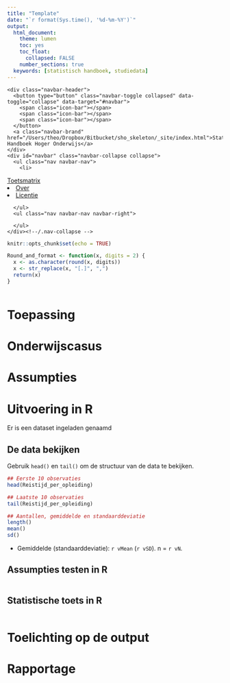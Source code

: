 ```yaml
---
title: "Template"
date: "`r format(Sys.time(), '%d-%m-%Y')`"
output:
  html_document:
    theme: lumen
    toc: yes
    toc_float: 
      collapsed: FALSE 
    number_sections: true
  keywords: [statistisch handboek, studiedata]
---
```


<style>
<!--html_preserve-->/* Stylesheet Statistisch Handboek */


/* Casus */
#casus {
    display: block;
    padding: 9.5px;
    margin: 0 0 10px;
    font-size: 14px;
    line-height: 2;
    color: #000000;
    background-color: #f5f5f5;
    border: 1px solid #158CBA;
    border-radius: 4px;
}

/* Empty data */
.empty{
    display: block;
    color: #FF0000;
}

/* Klippy */
.btn-klippy .octicon {
    display: inline-block;
    margin: 2px;
    padding: 2px;
    width: 15px !important;
}

/* Main container */
.main-container {
    margin-top: 50px;
}

/* Toetsmatrix */
table.toetsmatrix {
    text-align: center;
    margin: 5px;
    padding: 5px;
}


td.header1 {
    font-weight: bold;
    color: #FFFFFF;
    background-color: #158CBA;
    text-align: center;
}

td.header2 {
    font-weight: bold;
    color: #FFFFFF;
    background-color: #A6A6A6;
    text-align: center;
}

td.header3 {
    font-weight: bold;
    background-color: #D9D9D9;
    text-align: center;
}

table.toetsmatrix td {
    border-color: #000000 !important;
    padding: 10px;
}

td.innercell{
    border: 1px solid #000000;
}

td.innercell a {
    text-decoration: none;
}

td.innercell a:hover {
    text-decoration: underline;
}

td.published {
    color: #158cba;
}

td.unpublished, td.unpublished a {
    color: #A6A6A6;
}

td.unpublished a:hover {
    color: #A6A6A6;
    text-decoration: none;
}

/* Footer */
#footer {
 color: #808080
 background-image: url('images/VPO_logo_studiedata.png');;
 background-repeat: no-repeat;
 background-position: right;
 background-size: 230px auto;
 padding-right: 242px;
}

</style>

<div class="navbar navbar-default  navbar-fixed-top" role="navigation">
  <div class="container">
    <div class="navbar-header">
      <button type="button" class="navbar-toggle collapsed" data-toggle="collapse" data-target="#navbar">
        <span class="icon-bar"></span>
        <span class="icon-bar"></span>
        <span class="icon-bar"></span>
      </button>
      <a class="navbar-brand" href="/Users/theo/Dropbox/Bitbucket/sho_skeleton/_site/index.html">Statistisch Handboek Hoger Onderwijs</a>
    </div>
    <div id="navbar" class="navbar-collapse collapse">
      <ul class="nav navbar-nav">
        <li>
  <a href="/Users/theo/Dropbox/Bitbucket/sho_skeleton/_site/Toetsmatrix.html">Toetsmatrix</a>
</li>
<li>
  <a href="/Users/theo/Dropbox/Bitbucket/sho_skeleton/_site/Over.html">Over</a>
</li>
<li>
  <a href="/Users/theo/Dropbox/Bitbucket/sho_skeleton/_site/Licentie.html">Licentie</a>
</li>
      </ul>
      <ul class="nav navbar-nav navbar-right">

      </ul>
    </div><!--/.nav-collapse -->
  </div><!--/.container -->
</div><!--/html_preserve-->

<style>
  .col2 {
    columns: 2 200px;
    -webkit-columns: 2 200px;
    -moz-columns: 2 200px;
  }
</style>

```r
knitr::opts_chunk$set(echo = TRUE)
```

```r
Round_and_format <- function(x, digits = 2) {
  x <- as.character(round(x, digits))
  x <- str_replace(x, "[.]", ",")
  return(x)
}
```

<!-- ## OPENBLOK: Data-aanmaken.R -->
```r

```
<!-- ## /OPENBLOK: Data-aanmaken.R -->

# Toepassing

# Onderwijscasus

# Assumpties

# Uitvoering in R
Er is een dataset ingeladen genaamd

## De data bekijken
<!-- ## TEKSTBLOK: Data-bekijken.R -->
Gebruik `head()` en `tail()` om de structuur van de data te bekijken.
<!-- ## /TEKSTBLOK: Data-bekijken.R -->
<!-- ## OPENBLOK: Data-bekijken.R -->
```r
## Eerste 10 observaties
head(Reistijd_per_opleiding)

## Laatste 10 observaties
tail(Reistijd_per_opleiding)
```
<!-- ## /OPENBLOK: Data-bekijken.R -->

<!-- ## OPENBLOK: Data-beschrijven.R -->
```r
## Aantallen, gemiddelde en standaarddeviatie 
length()
mean()
sd()
```
<!-- ## /OPENBLOK: Data-beschrijven.R -->

* Gemiddelde (standaarddeviatie): `r vMean` (`r vSD`). n = `r vN`.

## Assumpties testen in R

```r

```

## Statistische toets in R

```r

```

# Toelichting op de output

# Rapportage



